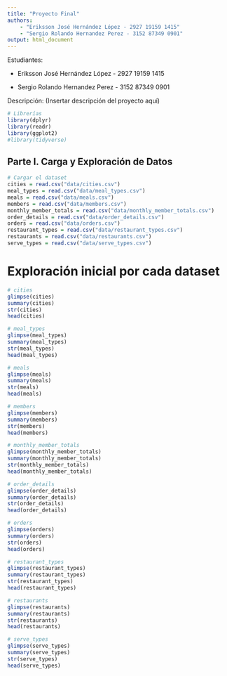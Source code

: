 ```yaml
---
title: "Proyecto Final"
authors: 
    - "Eriksson José Hernández López - 2927 19159 1415"
    - "Sergio Rolando Hernandez Perez - 3152 87349 0901"
output: html_document
---
```


Estudiantes:

- Eriksson José Hernández López - 2927 19159 1415

- Sergio Rolando Hernandez Perez - 3152 87349 0901


Descripción: (Insertar descripción del proyecto aquí)

```r
# Librerías
library(dplyr)
library(readr)
library(ggplot2)
#library(tidyverse)
```

## Parte I. Carga y Exploración de Datos

```r
# Cargar el dataset
cities = read.csv("data/cities.csv")
meal_types = read.csv("data/meal_types.csv")
meals = read.csv("data/meals.csv")
members = read.csv("data/members.csv")
monthly_member_totals = read.csv("data/monthly_member_totals.csv")
order_details = read.csv("data/order_details.csv")
orders = read.csv("data/orders.csv")
restaurant_types = read.csv("data/restaurant_types.csv")
restaurants = read.csv("data/restaurants.csv")
serve_types = read.csv("data/serve_types.csv")
```
# Exploración inicial por cada dataset
```r
# cities
glimpse(cities)
summary(cities)
str(cities)
head(cities)

# meal_types
glimpse(meal_types)
summary(meal_types)
str(meal_types)
head(meal_types)

# meals
glimpse(meals)
summary(meals)
str(meals)
head(meals)

# members
glimpse(members)
summary(members)
str(members)
head(members)

# monthly_member_totals
glimpse(monthly_member_totals)
summary(monthly_member_totals)
str(monthly_member_totals)
head(monthly_member_totals)

# order_details
glimpse(order_details)
summary(order_details)
str(order_details)
head(order_details)

# orders
glimpse(orders)
summary(orders)
str(orders)
head(orders)

# restaurant_types
glimpse(restaurant_types)
summary(restaurant_types)
str(restaurant_types)
head(restaurant_types)

# restaurants
glimpse(restaurants)
summary(restaurants)
str(restaurants)
head(restaurants)

# serve_types
glimpse(serve_types)
summary(serve_types)
str(serve_types)
head(serve_types)

```